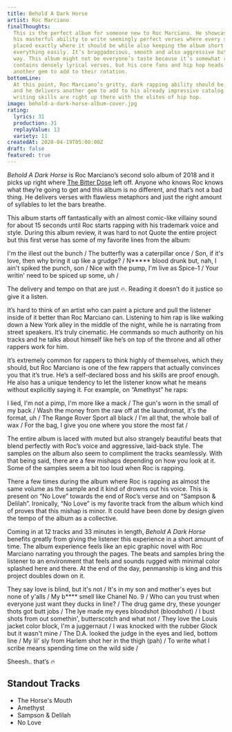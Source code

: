 ```yaml
---
title: Behold A Dark Horse
artist: Roc Marciano
finalThoughts:
  This is the perfect album for someone new to Roc Marciano. He showcases
  his masterful ability to write seemingly perfect verses where every syllable is
  placed exactly where it should be while also keeping the album short enough to digest
  everything easily. It’s braggadocious, smooth and also aggressive but in an elegant
  way. This album might not be everyone’s taste because it’s somewhat repetitive and
  contains densely lyrical verses, but his core fans and hip hop heads come away with
  another gem to add to their rotation.
bottomLine:
  At this point, Roc Marciano’s gritty, dark rapping ability should be unquestioned
  and he delivers another gem to add to his already impressive catalog. His technical
  writing skills are right up there with the elites of hip hop.
image: behold-a-dark-horse-album-cover.jpg
rating:
  lyrics: 31
  production: 31
  replayValue: 13
  variety: 11
createdAt: 2020-04-19T05:00:00Z
draft: false
featured: true
---
```


_Behold A Dark Horse_ is Roc Marciano’s second solo album of 2018 and it picks up right where [The Bitter Dose](https://open.spotify.com/album/2fSadHflGE0MhtkwiymFBg?si=zXSFcTfmQimR8Lmca8qdDA) left off. Anyone who knows Roc knows what they’re going to get and this album is no different, and that’s not a bad thing. He delivers verses with flawless metaphors and just the right amount of syllables to let the bars breathe.

This album starts off fantastically with an almost comic-like villainy sound for about 15 seconds until Roc starts rapping with his trademark voice and style. During this album review, it was hard to not Quote the entire project but this first verse has some of my favorite lines from the album:

<Quote song="The Horse's Mouth">
  I'm the illest out the bunch / The butterfly was a caterpillar once / Son, if
  it's love, then why bring it up like a grudge? / N***** blood drunk but, nah,
  I ain't spiked the punch, son / Nice with the pump, I'm live as Spice-1 / Your
  writin' need to be spiced up some, uh /
</Quote>

The delivery and tempo on that are just 🔥. Reading it doesn’t do it justice so give it a listen.

<VideoEmbed src="https://www.youtube.com/embed/Qt1zAlrqwsU"></VideoEmbed>

It’s hard to think of an artist who can paint a picture and pull the listener inside of it better than Roc Marciano can. Listening to him rap is like walking down a New York alley in the middle of the night, while he is narrating from street speakers. It’s truly cinematic. He commands so much authority on his tracks and he talks about himself like he’s on top of the throne and all other rappers work for him.

It’s extremely common for rappers to think highly of themselves, which they should, but Roc Marciano is one of the few rappers that actually convinces you that it’s true. He’s a self-declared boss and his skills are proof enough. He also has a unique tendency to let the listener know what he means without explicitly saying it. For example, on “Amethyst” he raps:

<Quote song="Amethyst">
  I lied, I'm not a pimp, I'm more like a mack / The gun's worn in the small of
  my back / Wash the money from the raw off at the laundromat, it's the format,
  uh / The Range Rover Sport all black / I'm all that, the whole ball of wax /
  For the bag, I give you one where you store the most fat /
</Quote>

The entire album is laced with muted but also strangely beautiful beats that blend perfectly with Roc’s voice and aggressive, laid-back style. The samples on the album also seem to compliment the tracks seamlessly. With that being said, there are a few mishaps depending on how you look at it. Some of the samples seem a bit too loud when Roc is rapping.

There a few times during the album where Roc is rapping as almost the same volume as the sample and it kind of drowns out his voice. This is present on “No Love” towards the end of Roc’s verse and on “Sampson & Delilah”. Ironically, “No Love” is my favorite track from the album which kind of proves that this mishap is minor. It could have been done by design given the tempo of the album as a collective.

Coming in at 12 tracks and 33 minutes in length, _Behold A Dark Horse_ benefits greatly from giving the listener this experience in a short amount of time. The album experience feels like an epic graphic novel with Roc Marciano narrating you through the pages. The beats and samples bring the listener to an environment that feels and sounds rugged with minimal color splashed here and there. At the end of the day, penmanship is king and this project doubles down on it.

<Quote song="No Love">
  They say love is blind, but it's not / It's in my son and mother's eyes but
  none of y'alls / My b**** smell like Chanel No. 9 / Who can you trust when
  everyone just want they ducks in line? / The drug game dry, these younger
  thots got butt jobs / The lye made my eyes bloodshot (bloodshot) / I bust
  shots from out somethin', butterscotch and what not / They love the Louis
  jacket color block, I'm a juggernaut / I was knocked with the rubber Glock but
  it wasn't mine / The D.A. looked the judge in the eyes and lied, bottom line /
  My lil' sly from Harlem shot her in the thigh (pah) / To write what I scribe
  means spending time on the wild side /
</Quote>

Sheesh.. that’s 🔥

<VideoEmbed src="https://www.youtube.com/embed/HZ9MwqQ6JhA"></VideoEmbed>

## Standout Tracks

- The Horse's Mouth
- Amethyst
- Sampson & Delilah
- No Love
